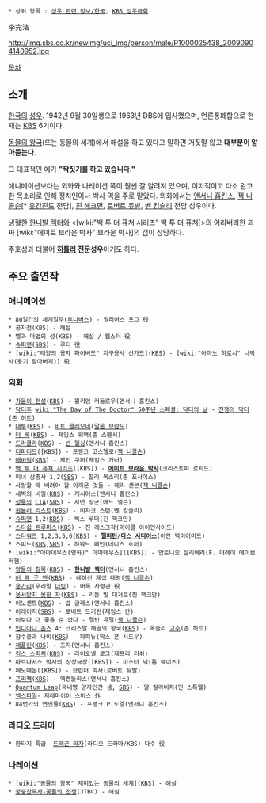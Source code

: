  * 상위 항목 : [[성우 관련 정보/한국]], [[KBS 성우극회]]

李完浩

http://img.sbs.co.kr/newimg/uci_img/person/male/P1000025438_20090904140952.jpg

[[목차]]
== 소개 ==
[[한국]]의 [[성우]]. 1942년 9월 30일생으로 1963년 DBS에 입사했으며, 언론통폐합으로 현재는 [[KBS]] 6기이다.

[[동물의 왕국]](또는 동물의 세계)에서 해설을 하고 있다고 말하면 거짓말 않고 '''대부분이 알아듣는다.'''

그 대표적인 예가 '''"짝짓기를 하고 있습니다."'''

애니메이션보다는 외화와 나레이션 쪽이 훨씬 잘 알려져 있으며, 이지적이고 다소 완고한 목소리로 인해 정치인이나 박사 역을 주로 맡았다. 외화에서는 [[앤서니 홉킨스]], [[잭 니콜슨]][* [[유강진]]도 전담], [[진 해크먼]], [[로버트 듀발]], [[벤 킹슬리]] 전담 성우이다.

냉혈한 [[한니발 렉터]]와 <[wiki:"백 투 더 퓨쳐 시리즈" 백 투 더 퓨쳐]>의 어리버리한 괴짜 [wiki:"에미트 브라운 박사" 브라운 박사]의 갭이 상당하다.

주호성과 더불어 '''[[히틀러]] 전문성우'''이기도 하다.

== 주요 출연작 ==
=== 애니메이션 ===
 * 80일간의 세계일주([[투니버스]]) - 필리어스 포그 役 
 * 공자전(KBS) - 해설 
 * 벨과 마법의 성(KBS) - 해설 / 웹스터 役 
 * [[슈퍼맨]]([[SBS]]) - 루디 役 
 * [wiki:"태양의 용자 파이버드" 지구용사 선가드](KBS) - [wiki:"아마노 히로시" 나박사(용기 할아버지)] 役 

=== 외화 ===
 * [[가을의 전설]]([[KBS]]) - 윌리엄 러들로우(앤서니 홉킨스)
 * [[닥터후]] [[wiki:"The Day of The Doctor" 50주년 스폐셜: 닥터의 날]] - [[전쟁의 닥터]]([[존 허트]])
 * [[대부]]([[KBS]]) - [[비토 콜레오네]]([[말론 브란도]])
 * [[더 록]]([[KBS]]) - 제임스 워맥(존 스펜서)
 * [[드라큘라]]([[KBS]]) - [[반 헬싱]](앤서니 홉킨스)
 * [[디파티드]]([KBS]) - 프랭크 코스텔로([[잭 니콜슨]])
 * [[매버릭]]([[KBS]]) - 제인 쿠퍼(제임스 가너)
 * [[백 투 더 퓨쳐 시리즈]]([KBS]) - '''[[에미트 브라운 박사]]'''(크리스토퍼 로이드)
 * 미녀 삼총사 1,2([[SBS]]) - 찰리 목소리(존 포사이스) 
 * 사랑할 때 버려야 할 아까운 것들 - 해리 샌본([[잭 니콜슨]])
 * 새벽의 비밀([[KBS]]) - 케시어스(앤서니 홉킨스)
 * [[성룡]]의 [[CIA]]([[SBS]]) - 셔먼 장군(에드 넬슨)
 * [[쉰들러 리스트]]([[KBS]]) - 이자크 스턴(벤 킹슬리)
 * [[슈퍼맨]] 1,2([[KBS]]) - 렉스 루더(진 핵크만)
 * [[스타쉽 트루퍼스]]([[KBS]]) - 진 래스크작(마이클 아이언사이드)
 * [[스타워즈]] 1,2,3,5,6([[KBS]]) - '''[[팰퍼틴]]'''/'''[[다스 시디어스]]'''(이안 맥미어미드)
 * 스피드([[KBS]],[[SBS]]) - 하워드 페인(데니스 호퍼)
 * [wiki:"아마데우스(영화)" 아마데우스]([KBS]) - 안토니오 살리에리(F. 머레이 에이브러햄)
 * [[양들의 침묵]]([[KBS]]) - '''[[한니발 렉터]]'''(앤서니 홉킨스)
 * [[어 퓨 굿 맨]]([[KBS]]) - 네이선 제셉 대령([[잭 니콜슨]])
 * [[용가리]](우리말 [[더빙]]) - 머독 사령관 役
 * [[용서받지 못한 자]]([[KBS]]) - 리틀 빌 대거트(진 핵크만)
 * 이노센트([[KBS]]) - 밥 글래스(앤서니 홉킨스)
 * 이레이저([[SBS]]) - 로버트 드거린(제임스 칸)
 * 이보다 더 좋을 순 없다 - 멜빈 유덜([[잭 니콜슨]])
 * [[인디아나 존스]] 4: 크리스탈 해골의 왕국([[KBS]]) - 옥슬리 [[교수]](존 허트)
 * 잠수종과 나비([[KBS]]) - 파피뉴(막스 폰 시도우)
 * [[채플린]]([[KBS]]) - 조지(앤서니 홉킨스)
 * [[킹스 스피치]]([[KBS]]) - 라이오넬 로그(제프리 러쉬)
 * 파르나서스 박사의 상상극장([KBS]) - 미스터 닉(톰 웨이츠)
 * 페노메논([KBS]) - 브런더 박사(로버트 듀발)
 * [[프리잭]]([[KBS]]) - 멕켄들리스(앤서니 홉킨스)
 * [[Quantum Leap]](국내명 양자인간 샘, [[SBS]]) - 알 칼라비치(딘 스톡웰)
 * [[엑스파일]]- 제레마이어 스미스 外
 * 84번가의 연인들([[KBS]]) - 프랭크 P.도엘(앤서니 홉킨스) 

=== 라디오 드라마 ===
 * 환타지 특급- [[드래곤 라자]](라디오 드라마/KBS) 다수 役 

=== 나레이션 ===
 * [wiki:"동물의 왕국" 재미있는 동물의 세계](KBS) - 해설
 * [[궁중잔혹사-꽃들의 전쟁]](JTBC) - 해설
